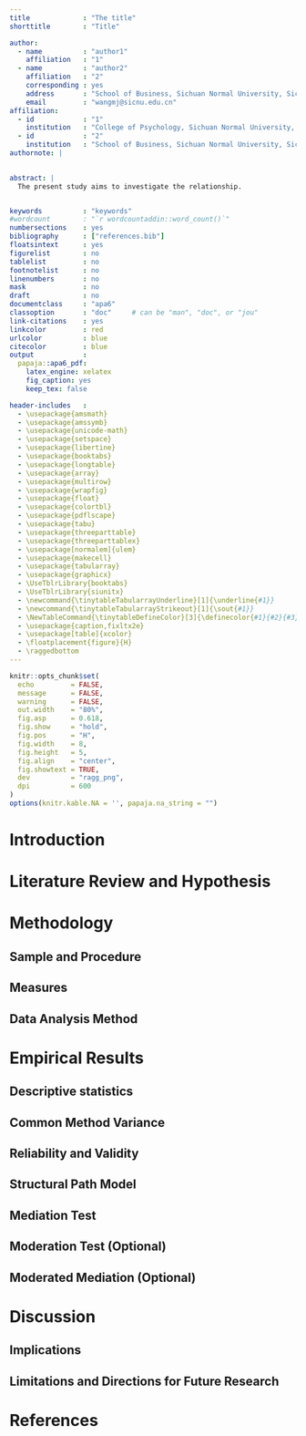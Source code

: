 ```yaml
---
title             : "The title"
shorttitle        : "Title"

author: 
  - name          : "author1"
    affiliation   : "1"
  - name          : "author2"
    affiliation   : "2"
    corresponding : yes
    address       : "School of Business, Sichuan Normal University, Sichuan, China"
    email         : "wangmj@sicnu.edu.cn"
affiliation:
  - id            : "1"
    institution   : "College of Psychology, Sichuan Normal University, Sichuan, China"
  - id            : "2"
    institution   : "School of Business, Sichuan Normal University, Sichuan, China"
authornote: |
 

abstract: |
  The present study aims to investigate the relationship.


keywords          : "keywords"
#wordcount        : "`r wordcountaddin::word_count()`"
numbersections    : yes
bibliography      : ["references.bib"]
floatsintext      : yes
figurelist        : no
tablelist         : no
footnotelist      : no
linenumbers       : no
mask              : no
draft             : no
documentclass     : "apa6" 
classoption       : "doc"     # can be "man", "doc", or "jou" 
link-citations    : yes
linkcolor         : red
urlcolor          : blue
citecolor         : blue
output            : 
  papaja::apa6_pdf:
    latex_engine: xelatex
    fig_caption: yes
    keep_tex: false

header-includes   :
  - \usepackage{amsmath}
  - \usepackage{amssymb}
  - \usepackage{unicode-math}
  - \usepackage{setspace}
  - \usepackage{libertine}
  - \usepackage{booktabs}
  - \usepackage{longtable}
  - \usepackage{array}
  - \usepackage{multirow}
  - \usepackage{wrapfig}
  - \usepackage{float}
  - \usepackage{colortbl}
  - \usepackage{pdflscape}
  - \usepackage{tabu}
  - \usepackage{threeparttable}
  - \usepackage{threeparttablex}
  - \usepackage[normalem]{ulem}
  - \usepackage{makecell}
  - \usepackage{tabularray}
  - \usepackage{graphicx}
  - \UseTblrLibrary{booktabs}
  - \UseTblrLibrary{siunitx}
  - \newcommand{\tinytableTabularrayUnderline}[1]{\underline{#1}}
  - \newcommand{\tinytableTabularrayStrikeout}[1]{\sout{#1}}
  - \NewTableCommand{\tinytableDefineColor}[3]{\definecolor{#1}{#2}{#3}}
  - \usepackage{caption,fixltx2e}
  - \usepackage[table]{xcolor}
  - \floatplacement{figure}{H}
  - \raggedbottom
---
```




```r
knitr::opts_chunk$set(
  echo         = FALSE,
  message      = FALSE,
  warning      = FALSE,
  out.width    = "80%",
  fig.asp      = 0.618, 
  fig.show     = "hold",
  fig.pos      = "H",
  fig.width    = 8,
  fig.height   = 5,
  fig.align    = "center",
  fig.showtext = TRUE,
  dev          = "ragg_png",
  dpi          = 600
)
options(knitr.kable.NA = '', papaja.na_string = "")
```



# Introduction




# Literature Review and Hypothesis





# Methodology
## Sample and Procedure
## Measures
## Data Analysis Method





# Empirical Results
## Descriptive statistics
## Common Method Variance
## Reliability and Validity
## Structural Path Model
## Mediation Test 
## Moderation Test (Optional)
## Moderated Mediation (Optional)





# Discussion
## Implications
## Limitations and Directions for Future Research









\newpage
# References



